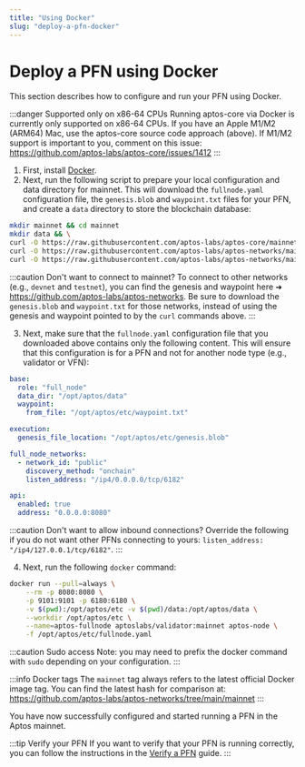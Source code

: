 ```yaml
---
title: "Using Docker"
slug: "deploy-a-pfn-docker"
---
```


# Deploy a PFN using Docker

This section describes how to configure and run your PFN using Docker.

:::danger Supported only on x86-64 CPUs
Running aptos-core via Docker is currently only supported on x86-64 CPUs. If you have an Apple M1/M2 (ARM64) Mac, use
the aptos-core source code approach (above). If M1/M2 support is important to you, comment on this
issue: https://github.com/aptos-labs/aptos-core/issues/1412
:::

1. First, install [Docker](https://docs.docker.com/get-docker/).
2. Next, run the following script to prepare your local configuration and data directory for mainnet. This will
   download the `fullnode.yaml` configuration file, the `genesis.blob` and `waypoint.txt` files for your PFN, and
   create a `data` directory to store the blockchain database:

```bash
mkdir mainnet && cd mainnet
mkdir data && \
curl -O https://raw.githubusercontent.com/aptos-labs/aptos-core/mainnet/docker/compose/aptos-node/fullnode.yaml && \
curl -O https://raw.githubusercontent.com/aptos-labs/aptos-networks/main/mainnet/waypoint.txt && \
curl -O https://raw.githubusercontent.com/aptos-labs/aptos-networks/main/mainnet/genesis.blob
```

:::caution Don't want to connect to mainnet?
To connect to other networks (e.g., `devnet` and `testnet`), you can find the genesis and waypoint here ➜ https://github.com/aptos-labs/aptos-networks.
Be sure to download the `genesis.blob` and `waypoint.txt` for those networks, instead of using the genesis
and waypoint pointed to by the `curl` commands above.
:::

3. Next, make sure that the `fullnode.yaml` configuration file that you downloaded above contains only the following content.
   This will ensure that this configuration is for a PFN and not for another node type (e.g., validator or VFN):

```yaml
base:
  role: "full_node"
  data_dir: "/opt/aptos/data"
  waypoint:
    from_file: "/opt/aptos/etc/waypoint.txt"

execution:
  genesis_file_location: "/opt/aptos/etc/genesis.blob"

full_node_networks:
  - network_id: "public"
    discovery_method: "onchain"
    listen_address: "/ip4/0.0.0.0/tcp/6182"

api:
  enabled: true
  address: "0.0.0.0:8080"
```

:::caution Don't want to allow inbound connections?
Override the following if you do not want other PFNs connecting to yours: `listen_address: "/ip4/127.0.0.1/tcp/6182"`.
:::

4. Next, run the following `docker` command:

```bash
docker run --pull=always \
    --rm -p 8080:8080 \
    -p 9101:9101 -p 6180:6180 \
    -v $(pwd):/opt/aptos/etc -v $(pwd)/data:/opt/aptos/data \
    --workdir /opt/aptos/etc \
    --name=aptos-fullnode aptoslabs/validator:mainnet aptos-node \
    -f /opt/aptos/etc/fullnode.yaml
```

:::caution Sudo access
Note: you may need to prefix the docker command with `sudo` depending on your configuration.
:::

:::info Docker tags
The `mainnet` tag always refers to the latest official Docker image tag. You can find the latest hash for comparison at:
https://github.com/aptos-labs/aptos-networks/tree/main/mainnet
:::

You have now successfully configured and started running a PFN in the Aptos mainnet.

:::tip Verify your PFN
If you want to verify that your PFN is running correctly, you can follow the instructions in the [Verify a PFN](../verify-pfn.md) guide.
:::
